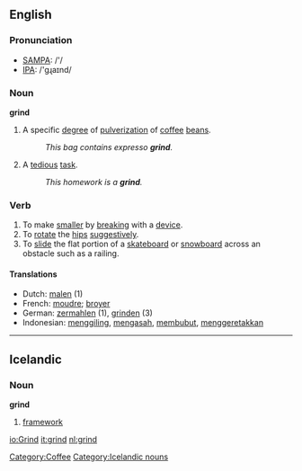 ==English==

===Pronunciation===
*[[w:SAMPA|SAMPA]]: /'/
*[[w:IPA|IPA]]: /'gɻaɪnd/

===Noun===
'''grind'''
# A specific [[degree]] of [[pulverization]] of [[coffee]] [[bean]]s.
#: ''This bag contains expresso '''grind'''.''
# A [[tedious]] [[task]].
#: ''This homework is a '''grind'''.''


===Verb===
{{irregverb|'''to grind'''|'''[[grinds]]'''|'''[[ground]]'''|'''[[ground]]'''|'''[[grinding]]'''}}
# To make [[smaller]] by [[break]]ing with a [[device]].
# To [[rotate]] the [[hips]] [[suggestive]]ly.
# To [[slide]] the flat portion of a [[skateboard]] or [[snowboard]] across an obstacle such as a railing.

==== Translations ====
{{top}}
*Dutch: [[malen]] (1)
*French: [[moudre]]; [[broyer]]
*German: [[zermahlen]] (1), [[grinden]] (3)
*Indonesian: [[giling|menggiling]], [[asah|mengasah]], [[bubut|membubut]], [[geretak|menggeretakkan]]
{{mid}}
{{bottom}}

[[Category:Coffee]]

----

== Icelandic ==

=== Noun ===

'''grind''' {{f}}

# [[framework]]

[[Category:Icelandic nouns]]

[[io:Grind]]
[[it:grind]]
[[nl:grind]]